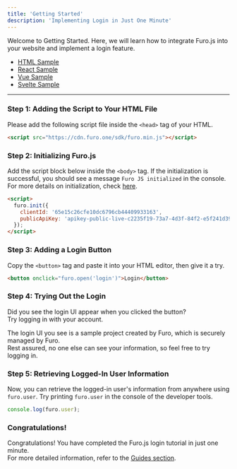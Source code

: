 ```yaml
---
title: 'Getting Started'
description: 'Implementing Login in Just One Minute'
---
```


Welcome to Getting Started. Here, we will learn how to integrate Furo.js into your website and implement a login feature.

- [HTML Sample](https://stackblitz.com/edit/furojs-html?file=index.html)
- [React Sample](https://stackblitz.com/edit/furojs-react?file=src%2Findex.js)
- [Vue Sample](https://stackblitz.com/edit/furojs-vue?file=src%2Fmain.js)
- [Svelte Sample](https://stackblitz.com/edit/furojs-svelte?file=src%2FApp.svelte)

---

### Step 1: Adding the Script to Your HTML File

Please add the following script file inside the `<head>` tag of your HTML.<br/>

```html
<script src="https://cdn.furo.one/sdk/furo.min.js"></script>
```

### Step 2: Initializing Furo.js

Add the script block below inside the `<body>` tag.
If the initialization is successful, you should see a message `Furo JS initialized` in the console.
For more details on initialization, check [here](/furo-js/en/guides/setup#initialize).

```html
<script>
  furo.init({
    clientId: '65e15c26cfe10dc6796cb44409933163',
    publicApiKey: 'apikey-public-live-c2235f19-73a7-4d3f-84f2-e5f241d39285',
  });
</script>
```

### Step 3: Adding a Login Button

Copy the `<button>` tag and paste it into your HTML editor, then give it a try.

```html
<button onclick="furo.open('login')">Login</button>
```

### Step 4: Trying Out the Login

Did you see the login UI appear when you clicked the button?<br/>
Try logging in with your account.<br/>

<Accordion title="Is it safe to try logging in?">
  The login UI you see is a sample project created by Furo, which is securely
  managed by Furo. <br />
  Rest assured, no one else can see your information, so feel free to try logging
  in.
</Accordion>

### Step 5: Retrieving Logged-In User Information

Now, you can retrieve the logged-in user's information from anywhere using `furo.user`.
Try printing `furo.user` in the console of the developer tools.

```js
console.log(furo.user);
```

### Congratulations!

Congratulations! You have completed the Furo.js login tutorial in just one minute.<br/>
For more detailed information, refer to the [Guides section](/furo-js/en/guides).
